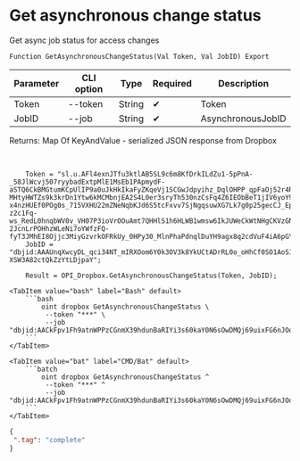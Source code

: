 ﻿---
sidebar_position: 5
---


# Get asynchronous change status
 Get async job status for access changes



`Function GetAsynchronousChangeStatus(Val Token, Val JobID) Export`

  | Parameter | CLI option | Type | Required | Description |
  |-|-|-|-|-|
  | Token | --token | String | &#x2714; | Token |
  | JobID | --job | String | &#x2714; | AsynchronousJobID |

  
  Returns:  Map Of KeyAndValue - serialized JSON response from Dropbox

<br/>




```bsl title="1C:Enterprise/OneScript code example"
    Token = "sl.u.AFl4exnJTfu3ktlAB5SL9c6m8KfDrkILdZu1-5pPnA-_58JlWcvj507ryybadExtpMlE1MsEb1PApmydF-aSTQ6CkBMGtumKCpUlIP9a0uJkHkIkaFyZKqeVj1SCGwJdpyihz_DqlOHPP_qpFaOj52r4RJeMVmESiHRLyG0lv1J_a4gk0hqu0ykbRDMYh1F9iOg7QzbHFlrj8b5HS5RJDMxAHSuuyNPBiR3Vnvd-MHtyHWTZs9k3krDn1Ytw6kMCMbnjEA2S4L0er3sryTh530nzCsFq4Z6IEObBeT1jIV6yoY9gdDM3WZkfbbVe2l0KUJ8xoS0v1Gv0_QU75Oa9bwQiGf2tnyzo6kGMO5r-x4nzHUEf0POg0s_715VXHU22mZNeNqbKJd6S5tcFxvv7SjNgqsuwXG7Lk7g0p25gecCJ_Epi34ZjaMVvTrR9WKSvNvZ8rtKyGpBXZrg3CLLdMsSjMUWxiW36RAFCBNBJRw73EnQ5BhzwhdeqUu3BF11KCawloX3I8nWOQm2c5f1OKgSAw0ZAPaHGySULVTf1NUe-z2c1Fq-ws_RedL0hnqbWV0v_VH07P3ioVrOOuAmt7QHHlS1h6HLWB1wmsw6IkJUWeCkWtNHgCKVzGNn-2JcnLrPOHhzWLeNi7oYWfzFQ-fyT3JMhEI8Ojjc3MiyGzvrkOFRkUy_0HPy30_MlnPhaPdnqlDuYH9agx8q2cdVuF4iA6pGYiGO...";
    JobID = "dbjid:AAAUnqXwcyDL_qci34NT_mIRXOom6Y0k3OV3k8YkUCtADrRL0o_oHhCf0SO1AoS147-XSW3A82ctQkZzYtLDjpaY";

    Result = OPI_Dropbox.GetAsynchronousChangeStatus(Token, JobID);
```
 

 <Tabs>
  
    <TabItem value="bash" label="Bash" default>
        ```bash
            oint dropbox GetAsynchronousChangeStatus \
             --token "***" \
             --job "dbjid:AACkFpv1Fh9atnWPPzCGnmX39hdunBaRIYi3s60kaY0N6sOwDMQj69uixFG6nJOoIVuVdyZ4a10zfNGWTb1nS5Wh"
        ```
    </TabItem>
  
    <TabItem value="bat" label="CMD/Bat" default>
        ```batch
            oint dropbox GetAsynchronousChangeStatus ^
             --token "***" ^
             --job "dbjid:AACkFpv1Fh9atnWPPzCGnmX39hdunBaRIYi3s60kaY0N6sOwDMQj69uixFG6nJOoIVuVdyZ4a10zfNGWTb1nS5Wh"
        ```
    </TabItem>
</Tabs>


```json title="Result"
{
 ".tag": "complete"
}
```
